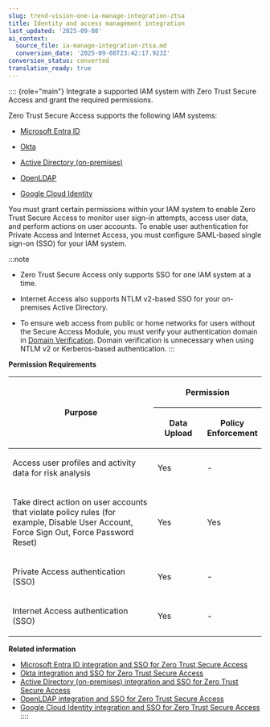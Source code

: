 ```yaml
---
slug: trend-vision-one-ia-manage-integration-ztsa
title: Identity and access management integration
last_updated: '2025-09-08'
ai_context:
  source_file: ia-manage-integration-ztsa.md
  conversion_date: '2025-09-08T23:42:17.923Z'
conversion_status: converted
translation_ready: true
---
```


:::: {role="main"}
Integrate a supported IAM system with Zero Trust Secure Access and grant the required permissions.

Zero Trust Secure Access supports the following IAM systems:

- [Microsoft Entra ID](ztsa-integration-sso.mdx)

- [Okta](ztsa-okta-integration-sso.mdx)

- [Active Directory (on-premises)](ad-onprem-ztsa.mdx)

- [OpenLDAP](openldap-integration-sso-ztsa.mdx)

- [Google Cloud Identity](gcp-integrat-sso-ztsa.mdx)

You must grant certain permissions within your IAM system to enable Zero Trust Secure Access to monitor user sign-in attempts, access user data, and perform actions on user accounts. To enable user authentication for Private Access and Internet Access, you must configure SAML-based single sign-on (SSO) for your IAM system.

:::note

- Zero Trust Secure Access only supports SSO for one IAM system at a time.

- Internet Access also supports NTLM v2-based SSO for your on-premises Active Directory.

- To ensure web access from public or home networks for users without the Secure Access Module, you must verify your authentication domain in [Domain Verification](domain-verification.mdx). Domain verification is unnecessary when using NTLM v2 or Kerberos-based authentication.
:::

**Permission Requirements**

<table>
<colgroup>
<col style="width: 60%" />
<col style="width: 20%" />
<col style="width: 20%" />
</colgroup>
<thead>
<tr>
<th rowspan="2"><p>Purpose</p></th>
<th colspan="2"><p>Permission</p></th>
</tr>
<tr>
<th><p>Data Upload</p></th>
<th><p>Policy Enforcement</p></th>
</tr>
</thead>
<tbody>
<tr>
<td><p>Access user profiles and activity data for risk analysis</p></td>
<td><p>Yes</p></td>
<td><p>-</p></td>
</tr>
<tr>
<td><p>Take direct action on user accounts that violate policy rules (for example, Disable User Account, Force Sign Out, Force Password Reset)</p></td>
<td><p>Yes</p></td>
<td><p>Yes</p></td>
</tr>
<tr>
<td><p>Private Access authentication (SSO)</p></td>
<td><p>Yes</p></td>
<td><p>-</p></td>
</tr>
<tr>
<td><p>Internet Access authentication (SSO)</p></td>
<td><p>Yes</p></td>
<td><p>-</p></td>
</tr>
</tbody>
</table>

**Related information**

- [Microsoft Entra ID integration and SSO for Zero Trust Secure Access](ztsa-integration-sso.md "Integrate with Microsoft Entra ID to authenticate user access attempts and take action on risky account activity.")
- [Okta integration and SSO for Zero Trust Secure Access](ztsa-okta-integration-sso.md "Integrate with Okta to authenticate user access attempts and take action on risky account activity.")
- [Active Directory (on-premises) integration and SSO for Zero Trust Secure Access](ad-onprem-ztsa.md "Integrate with Active Directory (on-premises) to authenticate user access attempts and take action on risky account activity.")
- [OpenLDAP integration and SSO for Zero Trust Secure Access](openldap-integration-sso-ztsa.md "Integrate with OpenLDAP to authenticate user access attempts and take action on risky account activity.")
- [Google Cloud Identity integration and SSO for Zero Trust Secure Access](gcp-integrat-sso-ztsa.md "Integrate with Google Cloud Identity to authenticate user access attempts and take action on risky account activity.")
::::
